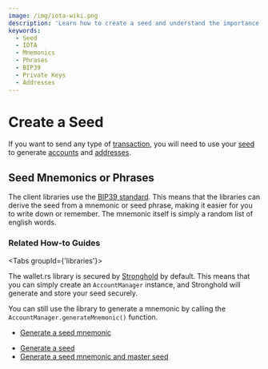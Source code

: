 ```yaml
---
image: /img/iota-wiki.png
description: 'Learn how to create a seed and understand the importance of seed mnemonics or phrases for generating private keys and addresses securely in the IOTA ecosystem.'
keywords:
  - Seed
  - IOTA
  - Mnemonics
  - Phrases
  - BIP39
  - Private Keys
  - Addresses
---
```



# Create a Seed

If you want to send any type of [transaction](./../simple-transfer.mdx), you will need to use
your [seed](#seeds) to generate [accounts](#accounts) and [addresses](#addresses).

## Seed Mnemonics or Phrases

The client libraries use the [BIP39 standard](https://en.bitcoin.it/wiki/BIP_0039). This means that the libraries can
derive the seed from a mnemonic or seed phrase, making it easier for you to write down or remember. The mnemonic itself
is simply a random list of english words.

### Related How-to Guides

<Tabs groupId={'libraries'}>
<TabItem value="wallet.rs" label="wallet.rs" >

The wallet.rs library is secured by [Stronghold](https://wiki.iota.org/shimmer/stronghold/welcome) by default. This
means that you can simply create an `AccountManager` instance, and Stronghold will generate and store your seed securely.

You can still use the library to generate a mnemonic by calling the `AccountManager.generateMnemonic()` function.

</TabItem>
<TabItem value="iota.rs" label="iota.rs">

- [Generate a seed mnemonic](https://wiki.iota.org/shimmer/iota.rs/how_tos/generate_mnemonic/)

</TabItem>
<TabItem value="iota.js" label="iota.js">

- [Generate a seed](https://wiki.iota.org/shimmer/iotajs/how_tos/address/#generate-a-seed)
- [Generate a seed mnemonic and master seed](https://wiki.iota.org/shimmer/iotajs/tutorials/value-transactions/generate-a-seed/#generate-an-ed25519-master-seed)

</TabItem>
</Tabs>
